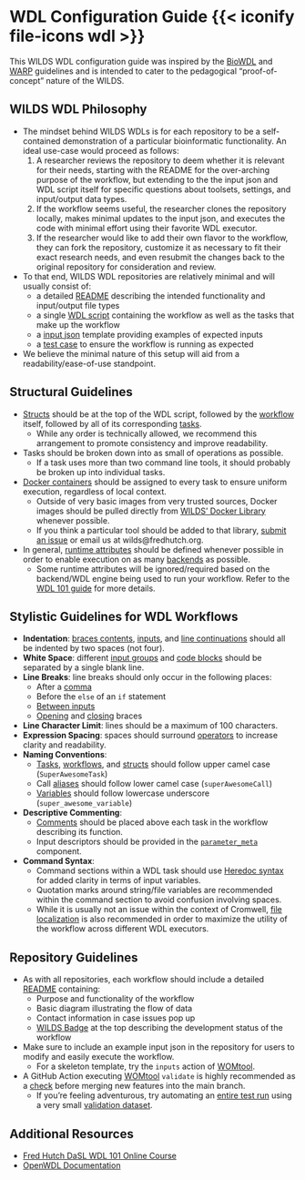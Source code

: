 
# WDL Configuration Guide {{< iconify file-icons wdl >}} {#sec-wdlconfig}

This WILDS WDL configuration guide was inspired by the [BioWDL](https://biowdl.github.io/styleGuidelines.html) and [WARP](https://broadinstitute.github.io/warp/docs/Best_practices/suggested_formats) guidelines and is intended to cater to the pedagogical "proof-of-concept" nature of the WILDS.

## WILDS WDL Philosophy

- The mindset behind WILDS WDLs is for each repository to be a self-contained demonstration of a particular bioinformatic functionality. An ideal use-case would proceed as follows:
    1. A researcher reviews the repository to deem whether it is relevant for their needs, starting with the README for the over-arching purpose of the workflow, but extending to the the input json and WDL script itself for specific questions about toolsets, settings, and input/output data types.
    2. If the workflow seems useful, the researcher clones the repository locally, makes minimal updates to the input json, and executes the code with minimal effort using their favorite WDL executor.
    3. If the researcher would like to add their own flavor to the workflow, they can fork the repository, customize it as necessary to fit their exact research needs, and even resubmit the changes back to the original repository for consideration and review.
- To that end, WILDS WDL repositories are relatively minimal and will usually consist of:
    - a detailed [README](https://github.com/getwilds/fastq-to-cram/blob/489ccdf0697ab902ca6f775b8e51d4f0603c0c01/README.md) describing the intended functionality and input/output file types
    - a single [WDL script](https://github.com/getwilds/fastq-to-cram/blob/489ccdf0697ab902ca6f775b8e51d4f0603c0c01/fastq-to-cram.wdl) containing the workflow as well as the tasks that make up the workflow
    - a [input json](https://github.com/getwilds/fastq-to-cram/blob/489ccdf0697ab902ca6f775b8e51d4f0603c0c01/fastq-to-cram-inputs.json) template providing examples of expected inputs
    - a [test case](https://github.com/getwilds/fastq-to-cram/tree/489ccdf0697ab902ca6f775b8e51d4f0603c0c01/tests/data) to ensure the workflow is running as expected
- We believe the minimal nature of this setup will aid from a readability/ease-of-use standpoint.

## Structural Guidelines

- [Structs](https://github.com/getwilds/fastq-to-cram/blob/489ccdf0697ab902ca6f775b8e51d4f0603c0c01/fastq-to-cram.wdl#L5) should be at the top of the WDL script, followed by the [workflow](https://github.com/getwilds/fastq-to-cram/blob/489ccdf0697ab902ca6f775b8e51d4f0603c0c01/fastq-to-cram.wdl#L21) itself, followed by all of its corresponding [tasks](https://github.com/getwilds/fastq-to-cram/blob/489ccdf0697ab902ca6f775b8e51d4f0603c0c01/fastq-to-cram.wdl#L80).
    - While any order is technically allowed, we recommend this arrangement to promote consistency and improve readability.
- Tasks should be broken down into as small of operations as possible.
    - If a task uses more than two command line tools, it should probably be broken up into individual tasks.
- [Docker containers](https://hutchdatascience.org/WDL_Workflows_Guide/the-first-task.html#docker-images-and-containers) should be assigned to every task to ensure uniform execution, regardless of local context.
    - Outside of very basic images from very trusted sources, Docker images should be pulled directly from [WILDS' Docker Library](https://github.com/getwilds/wilds-docker-library) whenever possible.
    - If you think a particular tool should be added to that library, [submit an issue](https://github.com/getwilds/wilds-docker-library/issues) or email us at wilds@fredhutch.org.
- In general, [runtime attributes](https://hutchdatascience.org/WDL_Workflows_Guide/the-first-task.html#runtime-attributes) should be defined whenever possible in order to enable execution on as many [backends](https://hutchdatascience.org/WDL_Workflows_Guide/appendix-backends-and-executors.html) as possible.
    - Some runtime attributes will be ignored/required based on the backend/WDL engine being used to run your workflow. Refer to the [WDL 101 guide](https://hutchdatascience.org/WDL_Workflows_Guide/appendix-backends-and-executors.html#commonly-used-runtime-attributes) for more details.

## Stylistic Guidelines for WDL Workflows

- **Indentation**: [braces contents](https://github.com/getwilds/fastq-to-cram/blob/489ccdf0697ab902ca6f775b8e51d4f0603c0c01/fastq-to-cram.wdl#L7C23-L11C2), [inputs](https://github.com/getwilds/fastq-to-cram/blob/489ccdf0697ab902ca6f775b8e51d4f0603c0c01/fastq-to-cram.wdl#L36C9-L44C31), and [line continuations](https://github.com/getwilds/fastq-to-cram/blob/489ccdf0697ab902ca6f775b8e51d4f0603c0c01/fastq-to-cram.wdl#L143C5-L147C67) should all be indented by two spaces (not four).
- **White Space**: different [input groups](https://github.com/getwilds/fastq-to-cram/blob/489ccdf0697ab902ca6f775b8e51d4f0603c0c01/fastq-to-cram.wdl#L36C1-L44C31) and [code blocks](https://github.com/getwilds/fastq-to-cram/blob/489ccdf0697ab902ca6f775b8e51d4f0603c0c01/fastq-to-cram.wdl#L95C11-L107C6) should be separated by a single blank line.
- **Line Breaks**: line breaks should only occur in the following places:
    - After a [comma](https://github.com/getwilds/fastq-to-cram/blob/489ccdf0697ab902ca6f775b8e51d4f0603c0c01/fastq-to-cram.wdl#L37C49-L37C50)
    - Before the `else` of an `if` statement
    - [Between inputs](https://github.com/getwilds/fastq-to-cram/blob/489ccdf0697ab902ca6f775b8e51d4f0603c0c01/fastq-to-cram.wdl#L36C1-L44C31)
    - [Opening](https://github.com/getwilds/fastq-to-cram/blob/489ccdf0697ab902ca6f775b8e51d4f0603c0c01/fastq-to-cram.wdl#L23C37-L23C38) and [closing](https://github.com/getwilds/fastq-to-cram/blob/489ccdf0697ab902ca6f775b8e51d4f0603c0c01/fastq-to-cram.wdl#L45C1-L46C29) braces
- **Line Character Limit**: lines should be a maximum of 100 characters.
- **Expression Spacing**: spaces should surround [operators](https://github.com/getwilds/fastq-to-cram/blob/489ccdf0697ab902ca6f775b8e51d4f0603c0c01/fastq-to-cram.wdl#L39) to increase clarity and readability.
- **Naming Conventions**:
    - [Tasks](https://github.com/getwilds/fastq-to-cram/blob/489ccdf0697ab902ca6f775b8e51d4f0603c0c01/fastq-to-cram.wdl#L83C6-L83C24), [workflows](https://github.com/getwilds/fastq-to-cram/blob/489ccdf0697ab902ca6f775b8e51d4f0603c0c01/fastq-to-cram.wdl#L23C10-L23C36), and [structs](https://github.com/getwilds/fastq-to-cram/blob/489ccdf0697ab902ca6f775b8e51d4f0603c0c01/fastq-to-cram.wdl#L7C8-L7C22) should follow upper camel case (`SuperAwesomeTask`)
    - Call [aliases](https://github.com/getwilds/wdl-101/blob/b1de97d360b524e1932368c04b6e2dec2c85f134/mutation_calling.wdl#L55C20-L55C31) should follow lower camel case (`superAwesomeCall`)
    - [Variables](https://github.com/getwilds/fastq-to-cram/blob/489ccdf0697ab902ca6f775b8e51d4f0603c0c01/fastq-to-cram.wdl#L28C10-L28C21) should follow lowercase underscore (`super_awesome_variable`)
- **Descriptive Commenting**:
    - [Comments](https://github.com/getwilds/fastq-to-cram/blob/489ccdf0697ab902ca6f775b8e51d4f0603c0c01/fastq-to-cram.wdl#L82C1-L82C41) should be placed above each task in the workflow describing its function.
    - Input descriptors should be provided in the [`parameter_meta`](https://github.com/getwilds/fastq-to-cram/blob/489ccdf0697ab902ca6f775b8e51d4f0603c0c01/fastq-to-cram.wdl#L71C3-L77C4) component.
- **Command Syntax**:
    - Command sections within a WDL task should use [Heredoc syntax](https://hutchdatascience.org/WDL_Workflows_Guide/the-first-task.html#referencing-inputs-in-the-command-section) for added clarity in terms of input variables.
    - Quotation marks around string/file variables are recommended within the command section to avoid confusion involving spaces.
    - While it is usually not an issue within the context of Cromwell, [file localization](https://hutchdatascience.org/WDL_Workflows_Guide/the-first-task.html#file-localization) is also recommended in order to maximize the utility of the workflow across different WDL executors.

## Repository Guidelines

- As with all repositories, each workflow should include a detailed [README](https://github.com/getwilds/fastq-to-cram/blob/489ccdf0697ab902ca6f775b8e51d4f0603c0c01/README.md) containing:
    - Purpose and functionality of the workflow
    - Basic diagram illustrating the flow of data
    - Contact information in case issues pop up 
    - [WILDS Badge](https://github.com/getwilds/badges) at the top describing the development status of the workflow
- Make sure to include an example input json in the repository for users to modify and easily execute the workflow.
    - For a skeleton template, try the `inputs` action of [WOMtool](https://cromwell.readthedocs.io/en/stable/WOMtool/#inputs).
- A GitHub Action executing [WOMtool](https://cromwell.readthedocs.io/en/stable/WOMtool/#validate) `validate` is highly recommended as a [check](https://github.com/getwilds/fastq-to-cram/blob/489ccdf0697ab902ca6f775b8e51d4f0603c0c01/.github/workflows/womtools-validate.yml) before merging new features into the main branch.
    - If you're feeling adventurous, try automating an [entire test run](https://github.com/getwilds/fastq-to-cram/blob/489ccdf0697ab902ca6f775b8e51d4f0603c0c01/.github/workflows/cromwell-test-run.yml) using a very small [validation dataset](https://github.com/getwilds/fastq-to-cram/tree/489ccdf0697ab902ca6f775b8e51d4f0603c0c01/tests/data).

## Additional Resources

- [Fred Hutch DaSL WDL 101 Online Course](https://hutchdatascience.org/WDL_Workflows_Guide/introduction-to-wdl.html)
- [OpenWDL Documentation](https://docs.openwdl.org/en/latest/)

